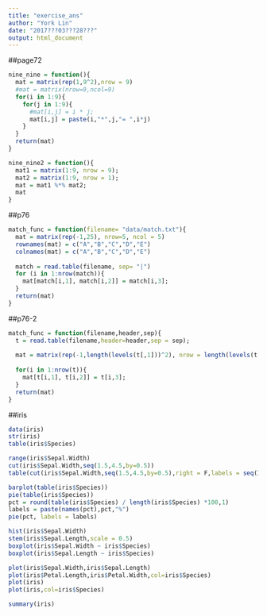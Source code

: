 ```yaml
---
title: "exercise_ans"
author: "York Lin"
date: "2017???03???28???"
output: html_document
---
```


##page72
```R
nine_nine = function(){
  mat = matrix(rep(1,9^2),nrow = 9)
  #mat = matrix(nrow=9,ncol=9)
  for(i in 1:9){
    for(j in 1:9){
      #mat[i,j] = i * j;
      mat[i,j] = paste(i,"*",j,"= ",i*j)
    }
  }
  return(mat)
}

nine_nine2 = function(){
  mat1 = matrix(1:9, nrow = 9);
  mat2 = matrix(1:9, nrow = 1);
  mat = mat1 %*% mat2;
  mat
}
```

##p76
```R
match_func = function(filename= "data/match.txt"){
  mat = matrix(rep(-1,25), nrow=5, ncol = 5)
  rownames(mat) = c("A","B","C","D","E")
  colnames(mat) = c("A","B","C","D","E")
  
  match = read.table(filename, sep= "|")
  for (i in 1:nrow(match)){
    mat[match[i,1], match[i,2]] = match[i,3];
  }
  return(mat)
}
```

##p76-2
```R
match_func = function(filename,header,sep){
  t = read.table(filename,header=header,sep = sep);
  
  mat = matrix(rep(-1,length(levels(t[,1]))^2), nrow = length(levels(t[,1])), dimnames = list(levels(t[,1]),levels(t[,2])));
  
  for(i in 1:nrow(t)){
    mat[t[i,1], t[i,2]] = t[i,3];
  }
  return(mat)
}
```

##iris 
```R
data(iris)
str(iris)
table(iris$Species)

range(iris$Sepal.Width)
cut(iris$Sepal.Width,seq(1.5,4.5,by=0.5))
table(cut(iris$Sepal.Width,seq(1.5,4.5,by=0.5),right = F,labels = seq(1,length(seq(1.5,4.5,by=0.5))-1)))

barplot(table(iris$Species))
pie(table(iris$Species))
pct = round(table(iris$Species) / length(iris$Species) *100,1)
labels = paste(names(pct),pct,"%")
pie(pct, labels = labels)

hist(iris$Sepal.Width)
stem(iris$Sepal.Length,scale = 0.5)
boxplot(iris$Sepal.Width ~ iris$Species)
boxplot(iris$Sepal.Length ~ iris$Species)

plot(iris$Sepal.Width,iris$Sepal.Length)
plot(iris$Petal.Length,iris$Petal.Width,col=iris$Species)
plot(iris)
plot(iris,col=iris$Species)

summary(iris)

```
